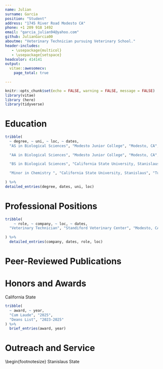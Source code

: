 ```yaml
---
name: Julian 
surname: Garcia
position: "Student"
address: "1745 River Road Modesto CA"
phone: +1 209 918 1492
email: "garcia_julian94@yahoo.com"
github: JulianGarcia00
aboutme: "Veterinary Technician pursuing Veterinary School."
header-includes:
   - \usepackage{multicol}
   - \usepackage{setspace}
headcolor: 414141
output: 
  vitae::awesomecv:
    page_total: true
    
---
```


```r
knitr::opts_chunk$set(echo = FALSE, warning = FALSE, message = FALSE)
library(vitae)
library (here)
library(tidyverse)
```

# Education
```r
tribble(
  ~ degree, ~ uni, ~ loc, ~ dates,
  "AS in Biological Sciences", "Modesto Junior College", "Modesto, CA", "2018", 
  
  "AA in Biological Sciences", "Modesto Junior College", "Modesto, CA", "2018", 
  
  "BS in Biological Sciences", "California State University, Stanislaus", "Turlock, CA", "2025", 
  
  "Minor in Chemistry ", "California State University, Stanislaus", "Turlock, CA", "2025", 
    
) %>% 
detailed_entries(degree, dates, uni, loc)
```

# Professional Positions
```r
tribble(
    ~ role, ~ company, ~ loc, ~ dates,
  "Veterinary Technician", "Standiford Veterinary Center", "Modesto, CA", "04/2022-Present",
 
) %>% 
  detailed_entries(company, dates, role, loc)
```

<!-- # Publications Section -->

# Peer-Reviewed Publications

\setlength{\leftskip}{0cm}
\textbf{2025}

\setlength{\leftskip}{1cm}
\begin{footnotesize}
\{Azevedo, L.}, \textbf{Garcia, J.}, \{Garcia, P.}, & \{Hedley, T.} (2025). Elizabethkingia miricola \textit{Elizabethkingia}. Microbiology Resource Announcements.
\end{footnotesize}

\setlength{\leftskip}{1cm}
\begin{footnotesize}
\textbf{Garcia, J.} (2025). DKA and GPR4. CSU Journal of Biochemistry.  
\end{footnotesize}


\setlength{\leftskip}{0cm}


# Honors and Awards

California State
```r
tribble(
  ~ award, ~ year,
  "Cum Laude", "2025",
  "Deans List", "2023-2025"
) %>%
  brief_entries(award, year)
```


# Outreach and Service
\begin{footnotesize}
Stanislaus State
\begin{itemize}
\item Pre-vet club Treasurer (2024-Present)
\item Science in Our Community (2023-present)
\end{itemize}